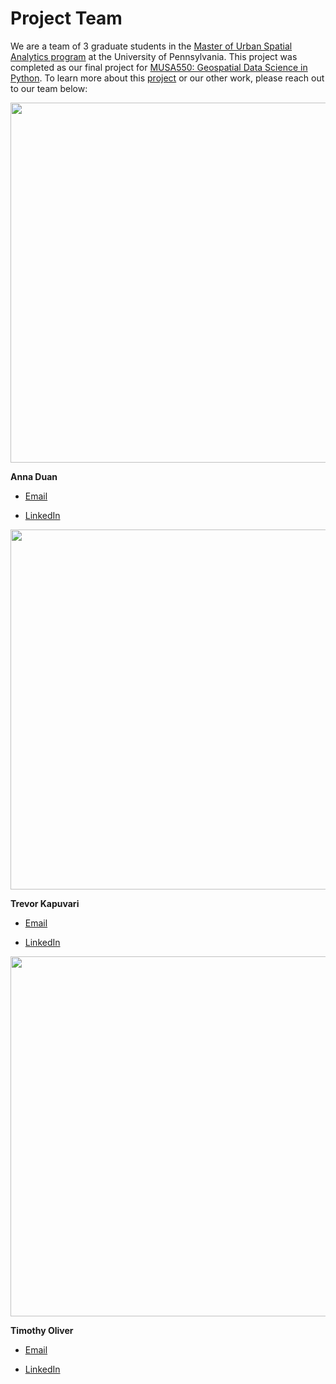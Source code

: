 # Project Team

We are a team of 3 graduate students in the <a href="https://www.design.upenn.edu/musa/about">Master of Urban Spatial Analytics program</a> at the University of Pennsylvania. This project was completed as our final project for <a href="https://musa-550-fall-2023.github.io/">MUSA550: Geospatial Data Science in Python</a>. To learn more about this <a href="https://github.com/LuckyLaharlTim/MUSA_5500_Final">project</a> or our other work, please reach out to our team below:


![](images/AD.jpg){width=6in}  

<strong>**Anna Duan**</strong>

*   <a href="mailto:annaduan@sas.upenn.edu">Email</a>

*   <a href="https://www.linkedin.com/in/annaduan/">LinkedIn</a>

![](images/TK.jpg){width=6in}  

<strong>**Trevor Kapuvari**</strong>

*   <a href="mailto:kapuvarit@gmail.com">Email</a>

*   <a href="https://www.linkedin.com/in/trevor-kapuvari/">LinkedIn</a>

![](images/TO.jpg){width=6in}  

<strong>**Timothy Oliver**</strong>

*   <a href="mailto:toliv@design.upenn.edu">Email</a>

*   <a href="https://www.linkedin.com/in/timoliver200/">LinkedIn</a>

